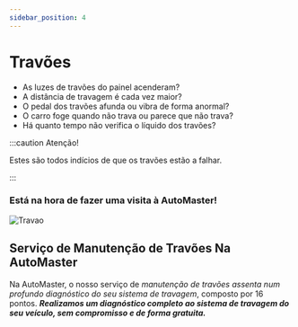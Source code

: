 ```yaml
---
sidebar_position: 4
---
```


# Travões 

- As luzes de travões do painel acenderam?
- A distância de travagem é cada vez maior?
- O pedal dos travões afunda ou vibra de forma anormal?
- O carro foge quando não trava ou parece que não trava?
- Há quanto tempo não verifica o líquido dos travões?

:::caution Atenção!

Estes são todos indícios de que os travões estão a falhar. 

:::

### Está na hora de fazer uma visita à AutoMaster!

![Travao](./img/travao.jpg)

## Serviço de Manutenção de Travões Na AutoMaster
Na AutoMaster, o nosso serviço de *manutenção de travões assenta num profundo diagnóstico do seu sistema de travagem*, composto por 16 pontos. 
**_Realizamos um diagnóstico completo ao sistema de travagem do seu veículo, sem compromisso e de forma gratuita._**

